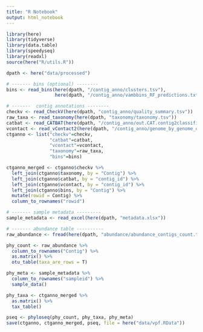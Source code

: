 ```yaml
---
title: "R Notebook"
output: html_notebook
---
```


```r
library(here)
library(tidyverse)
library(data.table)
library(speedyseq)
library(readxl)
source(here("R/utils.R"))

dpath <- here("data/processed")

# ------- bins (optional) --------
bins <- read_bins(here(dpath, "/contig_anno/clusters.tsv"), 
                  here(dpath, "/contig_anno/vambbins_RF_predictions.txt"))

# -------  contig annotations --------
checkv <- read_CheckV(here(dpath, "contig_anno/quality_summary.tsv"))
raw_taxa <- read_taxonomy(here(dpath, "taxonomy/taxonomy.tsv"))
catbat <- read_CATBAT(here(dpath, "/contig_anno/out.CAT.contig2classification_official.txt"))
vcontact <- read_vContact2(here(dpath, "/contig_anno/genome_by_genome_overview.csv"), "_NODE_")
ctganno <- list("checkv"=checkv,
                "catbat"=catbat,
                "vcontact"=vcontact,
                "taxonomy"=raw_taxa,
                "bins"=bins)

ctganno_merged <- ctganno$checkv %>% 
  left_join(ctganno$taxonomy, by = "Contig") %>% 
  left_join(ctganno$catbat, by = "contig_id") %>% 
  left_join(ctganno$vcontact, by = "contig_id") %>% 
  left_join(ctganno$bins, by = "Contig") %>% 
  mutate(rowid = Contig) %>% 
  column_to_rownames("rowid")

# ------- sample metadata ---------
sample_metadata <- read_excel(here(dpath, "metadata.xlsx"))

# ------- abundance table ----------
raw_abundance <- fread(here(dpath, "abundance/abundance_contigs_count.tsv"))
```


```r
phy_count <- raw_abundance %>% 
  column_to_rownames("Contig") %>% 
  as.matrix() %>% 
  otu_table(taxa_are_rows = T)

phy_meta <- sample_metadata %>% 
  column_to_rownames("sampleid") %>% 
  sample_data()

phy_taxa <- ctganno_merged %>% 
  as.matrix() %>%
  tax_table()

pseq <- phyloseq(phy_count, phy_taxa, phy_meta)
save(ctganno, ctganno_merged, pseq, file = here("data/vpf.RData"))
```

